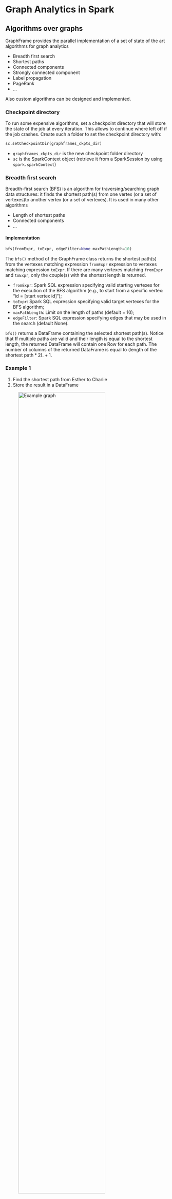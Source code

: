 # Graph Analytics in Spark
## Algorithms over graphs
GraphFrame provides the parallel implementation of a set of state of the art algorithms for graph analytics

- Breadth first search
- Shortest paths
- Connected components
- Strongly connected component
- Label propagation
- PageRank
- ...

Also custom algorithms can be designed and implemented.

### Checkpoint directory
To run some expensive algorithms, set a checkpoint directory that will store the state of the job at every iteration. This allows to continue where left off if the job crashes. Create such a folder to set the checkpoint directory with:

```python
sc.setCheckpointDir(graphframes_ckpts_dir)
```

- `graphframes_ckpts_dir` is the new checkpoint folder directory
- `sc` is the SparkContext object (retrieve it from a SparkSession by using `spark.sparkContext`)

### Breadth first search
Breadth-first search (BFS) is an algorithm for traversing/searching graph data structures: it finds the shortest path(s) from one vertex (or a set of vertexes)to another vertex (or a set of vertexes). It is used in many other algorithms

- Length of shortest paths
- Connected components
- ...

#### Implementation

```python
bfs(fromExpr, toExpr, edgeFilter=None maxPathLength=10)
``` 

The `bfs()` method of the GraphFrame class returns the shortest path(s) from the vertexes matching expression `fromExpr` expression to vertexes matching expression `toExpr`. If there are many vertexes matching `fromExpr` and `toExpr`, only the couple(s) with the shortest length is returned.

- `fromExpr`: Spark SQL expression specifying valid starting vertexes for the execution of the BFS algorithm (e.g., to start from a specific vertex: "id = [start vertex id]");
- `toExpr`: Spark SQL expression specifying valid target vertexes for the BFS algorithm;
- `maxPathLength`: Limit on the length of paths (default = 10);
- `edgeFilter`: Spark SQL expression specifying edges that may be used in the search (default None).

`bfs()` returns a DataFrame containing the selected shortest path(s). Notice that ff multiple paths are valid and their length is equal to the shortest length, the returned DataFrame will contain one Row for each path. The number of columns of the returned DataFrame is equal to $(\text{length of the shortest path}*2).+1$.

:::{.callout-note collapse="true"}
### Example 1
1. Find the shortest path from Esther to Charlie
2. Store the result in a DataFrame

![Example graph](images/20_graph_analytics_2/bfs_example_1.png){width=80%}

![Resulting graph](images/20_graph_analytics_2/bfs_example_2.png){width=80%}

The content of the returned DataFrame is the following

|from|$e0$|$v1$|$e1$|to|
|-|-|-|-|-|
| $[u5, \text{Esther}, 32]$ | $[u5, u6, \text{follow}]$ | $[u6, \text{Fanny}, 36]$ | $[u6, u3, \text{follow}]$ | $[u3, \text{Charlie}, 30]$ |

```python
from graphframes import GraphFrame

## Vertex DataFrame
v = spark.createDataFrame(
    [
        ("u1", "Alice", 34),
        ("u2", "Bob", 36),
        ("u3", "Charlie", 30),
        ("u4", "David", 29),
        ("u5", "Esther", 32),
        ("u6", "Fanny", 36),
        ("u7", "Gabby", 60)
    ],
    ["id", "name", "age"]
)

## Edge DataFrame
e = spark.createDataFrame(
    [
        ("u1", "u2", "friend"),
        ("u2", "u3", "follow"),
        ("u3", "u2", "follow"),
        ("u6", "u3", "follow"),
        ("u5", "u6", "follow"),
        ("u5", "u4", "friend"),
        ("u4", "u1", "friend"),
        ("u1", "u5", "friend")
    ],
    ["src", "dst", "relationship"]
)

## Create the graph
g = GraphFrame(v, e)

## Search from vertex with name = "Esther" to vertex with name = "Charlie"
shortestPaths = g.bfs("name = 'Esther' ", "name = 'Charlie' ")
```

:::

:::{.callout-note collapse="true"}
### Example 2
1. Find the shortest path from Alice to a user who is 30 years old
2. Store the result in a DataFrame

![Example graph](images/20_graph_analytics_2/bfs_example_1.png){width=80%}

![Resulting graph](images/20_graph_analytics_2/bfs_example_3.png){width=80%}

```python
from graphframes import GraphFrame

## Vertex DataFrame
v = spark.createDataFrame(
    [
        ("u1", "Alice", 34),
        ("u2", "Bob", 36),
        ("u3", "Charlie", 30),
        ("u4", "David", 29),
        ("u5", "Esther", 32),
        ("u6", "Fanny", 36),
        ("u7", "Gabby", 60)
    ],
    ["id", "name", "age"]
)

## Edge DataFrame
e = spark.createDataFrame(
    [
        ("u1", "u2", "friend"),
        ("u2", "u3", "follow"),
        ("u3", "u2", "follow"),
        ("u6", "u3", "follow"),
        ("u5", "u6", "follow"),
        ("u5", "u4", "friend"),
        ("u4", "u1", "friend"),
        ("u1", "u5", "friend")
    ],
    ["src", "dst", "relationship"]
)

## Create the graph
g = GraphFrame(v, e)

## Find the shortest path from Alice to a user who is 30 years old
shortestPaths = g.bfs("name = 'Alice' ", "age= 30")
```

:::

:::{.callout-note collapse="true"}
### Example 3
1. Find the shortest path from any user who is less than 31 years old to any user who is more than 30 years old
2. Store the result in a DataFrame

![Example graph](images/20_graph_analytics_2/bfs_example_1.png){width=80%}

![Resulting graph](images/20_graph_analytics_2/bfs_example_4.png){width=80%}

Notice that two paths are selected in this case

```python
from graphframes import GraphFrame

## Vertex DataFrame
v = spark.createDataFrame(
    [
        ("u1", "Alice", 34),
        ("u2", "Bob", 36),
        ("u3", "Charlie", 30),
        ("u4", "David", 29),
        ("u5", "Esther", 32),
        ("u6", "Fanny", 36),
        ("u7", "Gabby", 60)
    ],
    ["id", "name", "age"]
)

## Edge DataFrame
e = spark.createDataFrame(
    [
        ("u1", "u2", "friend"),
        ("u2", "u3", "follow"),
        ("u3", "u2", "follow"),
        ("u6", "u3", "follow"),
        ("u5", "u6", "follow"),
        ("u5", "u4", "friend"),
        ("u4", "u1", "friend"),
        ("u1", "u5", "friend")
    ],
    ["src", "dst", "relationship"]
)

## Create the graph
g = GraphFrame(v, e)

## Find the shortest path from any user who is less than 31 years old
## to any user who is more than 30 years old
shortestPaths = g.bfs("age<31", "age>30")
```

:::


:::{.callout-note collapse="true"}
### Example 4
1. Find the shortest path from Alice to any user who is less than 31 years old without using follow edges
2. Store the result in a DataFrame

![Example graph](images/20_graph_analytics_2/bfs_example_1.png){width=80%}

![Resulting graph](images/20_graph_analytics_2/bfs_example_5.png){width=80%}

Notice that two paths are selected in this case

```python
from graphframes import GraphFrame

## Vertex DataFrame
v = spark.createDataFrame(
    [
        ("u1", "Alice", 34),
        ("u2", "Bob", 36),
        ("u3", "Charlie", 30),
        ("u4", "David", 29),
        ("u5", "Esther", 32),
        ("u6", "Fanny", 36),
        ("u7", "Gabby", 60)
    ],
    ["id", "name", "age"]
)

## Edge DataFrame
e = spark.createDataFrame(
    [
        ("u1", "u2", "friend"),
        ("u2", "u3", "follow"),
        ("u3", "u2", "follow"),
        ("u6", "u3", "follow"),
        ("u5", "u6", "follow"),
        ("u5", "u4", "friend"),
        ("u4", "u1", "friend"),
        ("u1", "u5", "friend")
    ],
    ["src", "dst", "relationship"]
)

## Create the graph
g = GraphFrame(v, e)

## Find the shortest path from Alice to any user who is less
## than 31 years old without using “follow” edges
shortestPaths = g.bfs("name = 'Alice' ", "age<31", "relationship<> 'follow' ")
```

:::

### Shortest path
The shortest path method selects the length of the shortest path(s) from each vertex to a given set of landmark vertexes. It uses the BFS algorithm for computing the shortest paths.

#### Implementation

```python
shortestPaths(landmarks)
```

The `shortestPaths(landmarks)` method of the GraphFrame class returns the length of the shortest path(s) from each vertex to a given set of landmarks vertexes. For each vertex, one shortest path for each landmark vertex is computed and its length is returned. 

- `landmarks`: list of IDs of landmark vertexes (e.g., $[u1, u4]$)

`shortestPaths()` returns a DataFrame that contains one record/row for each distinct vertex of the input graph (also for the non-connected ones). This method is characterized by the following columns

- one column for each attribute of the vertexes
- distances (type map): for each landmark lm it contains one pair (ID lm: length shortest path from the vertex of the current record to lm)

:::{.callout-note collapse="true"}
### Example 1
1. Find for each user the length of the shortest path to user $u1$ (i.e., Alice)
2. Store the result in a DataFrame

![Example graph](images/20_graph_analytics_2/bfs_example_1.png){width=80%}

|Vertex|Distance to $u1$|
|-|-|
|$u1$|0|
|$u2$|-|
|$u3$|-|
|$u4$|1|
|$u5$|2|
|$u6$|-|
|$u7$|-|

The content of the returned DataFrame is the following

| id | name | age | distances |
|-|-|-|-|
| $u1$ | Alice | 34 | $[u1 \rightarrow 0]$ |
| $u2$ | Bob | 36 | $[\quad]$ |
| $u3$ |Charlie | 30 | $[\quad]$ |
| $u4$ | David | 29 | $[u1 \rightarrow 1]$ |
| $u5$ | Esther | 32 | $[u1 \rightarrow 2]$ |
| $u6$ | Fanny | 36 | $[\quad]$ |
| $u7$ | Gabby | 60 | $[\quad]$ |

- $[u1 \rightarrow 0]$: data type is map. It stores a set of pairs (Key: Value)

```python
from graphframes import GraphFrame

## Vertex DataFrame
v = spark.createDataFrame(
    [
        ("u1", "Alice", 34),
        ("u2", "Bob", 36),
        ("u3", "Charlie", 30),
        ("u4", "David", 29),
        ("u5", "Esther", 32),
        ("u6", "Fanny", 36),
        ("u7", "Gabby", 60)
    ],
    ["id", "name", "age"]
)

## Edge DataFrame
e = spark.createDataFrame(
    [
        ("u1", "u2", "friend"),
        ("u2", "u3", "follow"),
        ("u3", "u2", "follow"),
        ("u6", "u3", "follow"),
        ("u5", "u6", "follow"),
        ("u5", "u4", "friend"),
        ("u4", "u1", "friend"),
        ("u1", "u5", "friend")
    ],
    ["src", "dst", "relationship"]
)

## Create the graph
g = GraphFrame(v, e)

## Find for each user the length of the shortest path to user u1
shortestPaths = g.shortestPaths(["u1"])
```

:::

:::{.callout-note collapse="true"}
### Example 2
1. Find for each user the length of the shortest path to users $u1$ (Alice) and $u4$ (David)
2. Store the result in a DataFrame

![Example graph](images/20_graph_analytics_2/bfs_example_1.png){width=80%}

|Vertex|Distance to $u1$|Distance to $u1$|
|-|-|-|
|$u1$|0|2|
|$u2$|-|-|
|$u3$|-|-|
|$u4$|1|0|
|$u5$|2|1|
|$u6$|-|-|
|$u7$|-|-|

The content of the returned DataFrame is the following

| id | name | age | distances |
|-|-|-|-|
| $u1$ | Alice | 34 | $[u1 \rightarrow 0, u4 \rightarrow 2]$ |
| $u2$ | Bob | 36 | $[\quad]$ |
| $u3$ |Charlie | 30 | $[\quad]$ |
| $u4$ | David | 29 | $[u1 \rightarrow 1, u4 \rightarrow 0]$ |
| $u5$ | Esther | 32 | $[u1 \rightarrow 2, u4 \rightarrow 1]$ |
| $u6$ | Fanny | 36 | $[\quad]$ |
| $u7$ | Gabby | 60 | $[\quad]$ |

- $[u1 \rightarrow 0]$: data type is map. It stores a set of pairs (Key: Value)

```python
from graphframes import GraphFrame

## Vertex DataFrame
v = spark.createDataFrame(
    [
        ("u1", "Alice", 34),
        ("u2", "Bob", 36),
        ("u3", "Charlie", 30),
        ("u4", "David", 29),
        ("u5", "Esther", 32),
        ("u6", "Fanny", 36),
        ("u7", "Gabby", 60)
    ],
    ["id", "name", "age"]
)

## Edge DataFrame
e = spark.createDataFrame(
    [
        ("u1", "u2", "friend"),
        ("u2", "u3", "follow"),
        ("u3", "u2", "follow"),
        ("u6", "u3", "follow"),
        ("u5", "u6", "follow"),
        ("u5", "u4", "friend"),
        ("u4", "u1", "friend"),
        ("u1", "u5", "friend")
    ],
    ["src", "dst", "relationship"]
)

## Create the graph
g = GraphFrame(v, e)

## Find for each user the length of the shortest paths to users u1 and u4
shortestPaths = g.shortestPaths(["u1", "u4"])
```

:::

### Connected components
A connected component of a graph is a subgraph $sg$ such that

- Any two vertexes in $sg$ are connected to each other by at least one path
- The set of vertexes in $sg$ is not connected to any additional vertexes in the original graph

The direction of edges is not considered.

![Two connected components](images/20_graph_analytics_2/two_connected_components.png){width=80%}

![Three connected components](images/20_graph_analytics_2/three_connected_components.png){width=80%}

The `connectedComponents()` method of the GraphFrame class returns the connected components of the input graph. This is an expensive algorithm, and requires setting a Spark checkpoint directory.

#### Implementation

```python
connectedComponents()
```

The `connectedComponents()` method returns a DataFrame that contains one record/row for each distinct vertex of the input graph. It is characterized by the following columns

- one column for each attribute of the vertexes
- component (type long). It is the identifier of the connected component to which the current vertex has been assigned.

:::{.callout-note collapse="true"}
### Example
Print on the stdout the number of connected components of the following graph

![Example graph](images/20_graph_analytics_2/bfs_example_1.png){width=80%}

![Result](images/20_graph_analytics_2/connected_components_example.png){width=80%}

Notice that The are two connected components on this graph.

This is the content of the DataFrame used to store the two identified connected components

| id | name |age | component |
|-|-|-|-|
| $u6$ | Fanny | 36 | 146028888064 |
| $u1$ | Alice | 34 | 146028888064 |
| $u3$ |Charlie | 30 | 146028888064 |
| $u5$ | Esther | 32 | 146028888064 |
| $u2$ | Bob | 36 | 146028888064 |
| $u4$ | David | 29 | 146028888064 |
| $u7$ | Gabby | 60 | 1546188226560 |

Notice the "component" field

- "146028888064": vertexes of the first component
- "1546188226560": vertexes of the second component

```python
from graphframes import GraphFrame

## Vertex DataFrame
v = spark.createDataFrame(
    [
        ("u1", "Alice", 34),
        ("u2", "Bob", 36),
        ("u3", "Charlie", 30),
        ("u4", "David", 29),
        ("u5", "Esther", 32),
        ("u6", "Fanny", 36),
        ("u7", "Gabby", 60)
    ],
    ["id", "name", "age"]
)

## Edge DataFrame
e = spark.createDataFrame(
    [
        ("u1", "u2", "friend"),
        ("u2", "u3", "follow"),
        ("u3", "u2", "follow"),
        ("u6", "u3", "follow"),
        ("u5", "u6", "follow"),
        ("u5", "u4", "friend"),
        ("u4", "u1", "friend"),
        ("u1", "u5", "friend")
    ],
    ["src", "dst", "relationship"]
)

## Create the graph
g = GraphFrame(v, e)

## Set checkpoint folder
sc.setCheckpointDir("tmp_ckpts")

## Run the algorithm
connComp=g.connectedComponents()

## Count the number of components
nComp=connComp.select("component").distinct().count()

print("Number of connected components: ", nComp)
```

::: 

### Strongly connected components
A directed subgraph $sg$ is called strongly connected if every vertex in $sg$ is reachable from every other vertex in $sg$. For undirected graph, connected and strongly connected components are the same.

![Three strongly connected subgraphs/components](images/20_graph_analytics_2/three_strongly_connected_components.png){width=80%}

#### Implementation

```python
stronglyConnectedComponents()
```

The `stronglyConnectedComponents()` method of the GraphFrame class returns the strongly connected components of the input graph. It is an expensive algorithm (better to run it on a cluster with yarn scheduler even with small graphs), and it requires setting a Spark checkpoint directory.

`stronglyConnectedComponents()` returns a DataFrame that contains one record/row for each distinct vertex of the input graph. It is characterized by the following columns

- one column for each attribute of the vertexes
- component (type long). It is the identifier of the strongly connected component to which the current vertex has been assigned.

:::{.callout-note collapse="true"}
### Example
Print on the stdout the number of strongly connected components of the input graph.

![Example graph](images/20_graph_analytics_2/bfs_example_1.png){width=80%}

![Resulting graph](images/20_graph_analytics_2/strongly_connected_components_example.png){width=80%}

Notice that there are four connected components on this graph.

This is the content of the DataFrame used to store the identified strongly connected components

| id | name |age | component |
|-|-|-|-|
| $u3$ | Charlie | 30 | 146028888064 |
| $u2$ | Bob | 36 | 146028888064 |
| $u1$ | Alice | 34 | 498216206336 |
| $u5$ | Esther | 32 | 498216206336 |
| $u4$ | David | 29 | 498216206336 |
| $u6$ | Fanny | 36 | 1090921693184|
| $u7$ | Gabby | 60 | 1546188226560|

Notice the "component" field

- "146028888064": vertexes of the first strongly connected component
- "498216206336": vertexes of the second strongly connected component
- "1090921693184": vertexes of the third strongly connected component
- "1546188226560": vertexes of the fourth strongly connected component

```python
from graphframes import GraphFrame

## Vertex DataFrame
v = spark.createDataFrame(
    [
        ("u1", "Alice", 34),
        ("u2", "Bob", 36),
        ("u3", "Charlie", 30),
        ("u4", "David", 29),
        ("u5", "Esther", 32),
        ("u6", "Fanny", 36),
        ("u7", "Gabby", 60)
    ],
    ["id", "name", "age"]
)

## Edge DataFrame
e = spark.createDataFrame(
    [
        ("u1", "u2", "friend"),
        ("u2", "u3", "follow"),
        ("u3", "u2", "follow"),
        ("u6", "u3", "follow"),
        ("u5", "u6", "follow"),
        ("u5", "u4", "friend"),
        ("u4", "u1", "friend"),
        ("u1", "u5", "friend")
    ],
    ["src", "dst", "relationship"]
)

## Create the graph
g = GraphFrame(v, e)

## Set checkpoint folder
sc.setCheckpointDir("tmp_ckpts")

## Run the algorithm
strongConnComp = g.stronglyConnectedComponents(maxIter=10)

## Count the number of strongly connected components
nComp=strongConnComp.select("component").distinct().count()

print("Number of strongly connected components: ", nComp)
```

:::

### Label propagation
Label Propagation is an algorithm for detecting communities in graphs. It is similar to clustering, but exploits connectivity. Convergence is not guaranteed, and also it is possible to end up with trivial solutions.

#### The Label Propagation algorithm
Each vertex in the network is initially assigned to its own community: at every step, vertexes send their community affiliation to all neighbors and update their state to the mode community affiliation of incoming messages.

#### Implementation

```python
labelPropagation(maxIter)
```

The `labelPropagation(maxIter)` method of the GraphFrame class runs and returns the result of the label propagation algorithm.

- `maxIter`: number of iterations to run

`labelPropagation()` returns a DataFrame that contains one record/Row for each distinct vertex of the input graph. It is characterized by the following columns

- one column for each attribute of the vertexes
- label (type long). It is the identifier of the community to which the current vertex has been assigned.

:::{.callout-note collapse="true"}
### Example
Split in groups the vertexes of the graph by using the label propagation algorithm.

![Example graph](images/20_graph_analytics_2/bfs_example_1.png){width=80%}

Notice that the result returned by one run of the algorithm. Pay attention that convergence is not guarantee, and different results may come out from different runs.

![Results](images/20_graph_analytics_2/label_propagation_example.png){width=80%}

This is the content of the DataFrame used to store the identified communities

| id | name |age | label |
|-|-|-|-|
| $u3$ |Charlie | 30| 146028888064 |
| $u4$ | David | 29 | 498216206336 |
| $u1$ | Alice | 34 | 498216206336 |
| $u5$ | Esther | 32 | 498216206337 |
| $u7$ | Gabby | 60 |1546188226560|
| $u2$ | Bob | 36 |1606317768704 |
| $u6$ | Fanny | 36 |1606317768704 |

- "146028888064": vertexes of the first community
- "498216206336": vertexes of the second community
- "1546188226560": vertexes of the third community
- "1606317768704": vertexes of the fourth community


```python
from graphframes import GraphFrame

## Vertex DataFrame
v = spark.createDataFrame(
    [
        ("u1", "Alice", 34),
        ("u2", "Bob", 36),
        ("u3", "Charlie", 30),
        ("u4", "David", 29),
        ("u5", "Esther", 32),
        ("u6", "Fanny", 36),
        ("u7", "Gabby", 60)
    ],
    ["id", "name", "age"]
)

## Edge DataFrame
e = spark.createDataFrame(
    [
        ("u1", "u2", "friend"),
        ("u2", "u3", "follow"),
        ("u3", "u2", "follow"),
        ("u6", "u3", "follow"),
        ("u5", "u6", "follow"),
        ("u5", "u4", "friend"),
        ("u4", "u1", "friend"),
        ("u1", "u5", "friend")
    ],
    ["src", "dst", "relationship"]
)

## Create the graph
g = GraphFrame(v, e)

## Run the label propagation algorithm
labelComm = g.labelPropagation(10)
```

:::

### PageRank
PageRank is the original famous algorithm used by the Google Search engine to rank vertexes (web pages) in a graph by order of importance. For the Google search engine vertexes are web pages in the World Wide Web, and edges are hyperlinks among web pages. This algorithm assigns a numerical weighting (importance) to each node. 

It computes a likelihood that a person randomly clicking on links will arrive at any particular web page. For having a high PageRank, it is important to

- Have many in-links
- Be liked by relevant pages (pages characterized by a high PageRank)

The basic idea is that each link vote is proportional to the importance of its source page $p$: if page $p$ with importance $\text{PageRank}(p)$ has $n$ out-links, each out-link gets $\frac{\text{PageRank}(p)}{n}$ votes; the importance of page $p$ is the sum of the votes on its in-links.

#### Simple recursive formulation
- Initialize each page rank to $1.0$: for each $p$ in pages set $\textbf{PageRank}(p)$ to $1.0$
- Iterate for $max$ iterations
    1. Page $p$ sends a contribution $\frac{\textbf{PageRank}(p)}{\textbf{numOutLinks}(p)}$ to its neighbors (the pages it links);
    2. Update each page rank $\textbf{PageRank}(p)$ with the sum of the received contributions.

#### Random jumps formulation
The PageRank algorithm simulates the "random walk" of a user on the web. Indeed, at each step of the random walk, the random surfer has two options:

- with probability $1-\alpha$, follow a link at random among the ones in the current page;
- with probability $\alpha$, jump to a random page.

- Initialize each page rank to $1.0$: for each $p$ in pages set $\textbf{PageRank}(p)$ to $1.0$
- Iterate for max iterations
    1. Page $p$ sends a contribution $\frac{\textbf{PageRank}(p)}{\textbf{numOutLinks}(p)}$ to its neighbors (the pages it links);
    2. Update each page rank $\textbf{PageRank}(p)$ to $\alpha + (1 - \alpha)$ **times** the sum of the received contributions.

::::{.callout-note collapse="true"}
### Example
- $\alpha=0.15$
- Initialization: $\forall{p}, \textbf{PageRank}(p) = 1.0$

![Initialization](images/15b_pagerank/pagerank_example_0.png){width=50%}

::: {#fig-Example layout-ncol=2 layout-nrow=3}

![Iteration #1](images/15b_pagerank/pagerank_example_1.png){width=50%}

![Iteration #2](images/15b_pagerank/pagerank_example_2.png){width=50%}

![Iteration #3](images/15b_pagerank/pagerank_example_3.png){width=50%}

![Iteration #4](images/15b_pagerank/pagerank_example_4.png){width=50%}

![Iteration #5](images/15b_pagerank/pagerank_example_5.png){width=50%}

![Iteration #50](images/15b_pagerank/pagerank_example_50.png){width=50%}

Iterations
:::

::::

#### Implementation 

```python
pageRank(resetProbability, maxIter, tol, sourceId)
```

The `pageRank()` method of the GraphFrame class runs the PageRank algorithm on the input graph.

- `resetProbability`: probability of resetting to a random vertex (probability $\alpha$ associated with random jumps);
- `maxIter`: if set, the algorithm is run for a fixed number of iterations; this may not be set if the tol parameter is set;
- `tol`: if set, the algorithm is run until the given tolerance; this may not be set if the numIter parameter is set;
- `sourceId`: the source vertex for a personalized PageRank (optional parameter).

`pageRank()` returns a new GraphFrame that contains the same vertexes and edges of the input graph

- the vertexes of the new graph are characterized by one new attribute, called "pagerank", that stores the PageRank of the vertexes;
- the edges of the new graph are characterized by one new attribute, called "weight", that stores the weight (PageRank contribution) propagated through that edge.

:::{.callout-note collapse="true"}
### Example
Apply the PageRank algorithm on the following graph and select the user associated with the highest PageRank value.

![Example graph](images/20_graph_analytics_2/bfs_example_1.png){width=80%}

![Resulting graph](images/20_graph_analytics_2/pagerank_example.png){width=80%}

```python
from graphframes import GraphFrame

## Vertex DataFrame
v = spark.createDataFrame(
    [
        ("u1", "Alice", 34),
        ("u2", "Bob", 36),
        ("u3", "Charlie", 30),
        ("u4", "David", 29),
        ("u5", "Esther", 32),
        ("u6", "Fanny", 36),
        ("u7", "Gabby", 60)
    ],
    ["id", "name", "age"]
)

## Edge DataFrame
e = spark.createDataFrame(
    [
        ("u1", "u2", "friend"),
        ("u2", "u3", "follow"),
        ("u3", "u2", "follow"),
        ("u6", "u3", "follow"),
        ("u5", "u6", "follow"),
        ("u5", "u4", "friend"),
        ("u4", "u1", "friend"),
        ("u1", "u5", "friend")
    ],
    ["src", "dst", "relationship"]
)

## Create the graph
g = GraphFrame(v, e)

## Run the PageRank algorithm
pageRanks = g.pageRank(maxIter=30)

## Select the maximum value of PageRank
maxPageRank = pageRanks.vertices \
    .agg({"pagerank":"max"}) \
    .first()["max(pagerank)"]

## Select the user with the maximum PageRank
pageRanks.vertices \
    .filter(pageRanks.vertices.pagerank==maxPageRank) \
    .show()
```

:::

### Custom graph algorithms
GraphFrames provides primitives for developing yourself other graph algorithms. It is based on message passing approach: the two key components are:

- `aggregateMessages`: it sends messages between vertexes, and aggregate messages for each vertex
- joins: it joins message aggregates with the original graph

:::{.callout-note collapse="true"}
For each user, compute the sum of the ages of adjacent users (count many times the same adjacent user if there are many links).

The resulting table is 

| Vertex | SumAges |
|-|-|
|$u1$|97|
|$u2$|94|
|$u3$|108|
|$u4$|66|
|$u5$|99|
|$u6$|62|

```python
from graphframes import GraphFrame

## Vertex DataFrame
v = spark.createDataFrame(
    [
        ("u1", "Alice", 34),
        ("u2", "Bob", 36),
        ("u3", "Charlie", 30),
        ("u4", "David", 29),
        ("u5", "Esther", 32),
        ("u6", "Fanny", 36),
        ("u7", "Gabby", 60)
    ],
    ["id", "name", "age"]
)

## Edge DataFrame
e = spark.createDataFrame(
    [
        ("u1", "u2", "friend"),
        ("u2", "u3", "follow"),
        ("u3", "u2", "follow"),
        ("u6", "u3", "follow"),
        ("u5", "u6", "follow"),
        ("u5", "u4", "friend"),
        ("u4", "u1", "friend"),
        ("u1", "u5", "friend")
    ],
    ["src", "dst", "relationship"]
)

## Create the graph
g = GraphFrame(v, e)

## For each user, sum the ages of the adjacent users
## Send the age of each destination of an edge to its source
msgToSrc = AggregateMessages.dst["age"]

## Send the age of each source of an edge to its destination
msgToDst = AggregateMessages.src["age"]

## Aggregate messages
aggAge = g.aggregateMessages(
    sum(AggregateMessages.msg),
    sendToSrc=msgToSrc,
    sendToDst=msgToDst
)

#Show result
aggAge.show()
```

:::